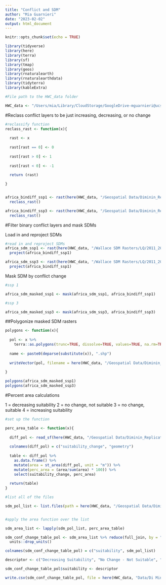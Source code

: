 ```yaml
---
title: "Conflict and SDM"
author: "Mia Guarnieri"
date: "2023-02-02"
output: html_document
---
```


```r
knitr::opts_chunk$set(echo = TRUE)

library(tidyverse)
library(here)
library(terra)
library(sf)
library(tmap)
library(geos)
library(rnaturalearth)
library(rnaturalearthdata)
library(tidyterra)
library(kableExtra)

#File path to the HWC_data folder

HWC_data <- "/Users/mia/Library/CloudStorage/GoogleDrive-mguarnieri@ucsb.edu/My Drive/Arnhold Project/HWC_data"
```

#Reclass conflict layers to be just increasing, decreasing, or no change

```r
#reclassify function
reclass_rast <- function(x){
  
  rast <- x
  
  rast[rast == 0] <- 0
  
  rast[rast > 0] <- 1
  
  rast[rast < 0] <- -1
  
  return (rast)

}


africa_bindiff_ssp1 <- rast(here(HWC_data, "/Geospatial Data/Diminin_Replication_Data/differenced_conflict/differenced_rasters_africa/diff_SSP1_RCP26_2050.tif")) %>% 
  reclass_rast()

africa_bindiff_ssp3 <- rast(here(HWC_data, "/Geospatial Data/Diminin_Replication_Data/differenced_conflict/differenced_rasters_africa/diff_SSP3_RCP70_2050.tif")) %>% 
  reclass_rast()

```

#Filter binary conflict layers and mask SDMs

Load in and reproject SDMs

```r
#read in and reproject SDMs
africa_sdm_ssp1 <- rast(here(HWC_data, "/Wallace SDM Rasters/LQ/2011_2040/126/change_maps/afel_change_2011_2040_126_gfdl.tif")) %>% 
  project(africa_bindiff_ssp1)

africa_sdm_ssp3 <- rast(here(HWC_data, "/Wallace SDM Rasters/LQ/2011_2040/370/change_maps/afel_change_2011_2040_gfdl_370.tif")) %>% 
  project(africa_bindiff_ssp1)
```


Mask SDM by conflict change

```r
#ssp 1

africa_sdm_masked_ssp1 <- mask(africa_sdm_ssp1, africa_bindiff_ssp1)

#ssp 3

africa_sdm_masked_ssp3 <- mask(africa_sdm_ssp3, africa_bindiff_ssp3)

```



##Polygonize masked SDM rasters

```r
polygons <- function(x){
  
  pol <- x %>%
    terra::as.polygons(trunc=TRUE, dissolve=TRUE, values=TRUE, na.rm=TRUE, na.all=FALSE, extent=FALSE)
  
  name <- paste0(deparse(substitute(x)), ".shp")
 
  writeVector(pol, filename = here(HWC_data, "/Geospatial Data/Diminin_Replication_Data/sdm_exploration_polygons/africa", name), overwrite = TRUE)
  
}

polygons(africa_sdm_masked_ssp1)
polygons(africa_sdm_masked_ssp3)

```

#Percent area calculations

1 = decreasing suitability
2 = no change, not suitable
3 = no change, suitable
4 = increasing suitability

```r

#set up the function

perc_area_table <- function(x){
  
  diff_pol <- read_sf(here(HWC_data, "/Geospatial Data/Diminin_Replication_Data/sdm_exploration_polygons/africa", x))
  
  colnames(diff_pol) = c("suitability_change", "geometry")
  
  table <- diff_pol %>% 
    as.data.frame() %>% 
    mutate(area = st_area(diff_pol, unit = "m")) %>% 
    mutate(perc_area = (area/sum(area) * 100)) %>% 
    select(suitability_change, perc_area)
  
  return(table)
}

#list all of the files

sdm_pol_list <- list.files(path = here(HWC_data, "/Geospatial Data/Diminin_Replication_Data/sdm_exploration_polygons/africa"), pattern = '.shp')


#apply the area function over the list

sdm_area_list <- lapply(sdm_pol_list, perc_area_table)

sdm_conf_change_table_pol <- sdm_area_list %>% reduce(full_join, by = "suitability_change") %>% 
  units::drop_units()

colnames(sdm_conf_change_table_pol) = c("suitability", sdm_pol_list)

descriptor <- c("Decreasing Suitability", "No Change - Not Suitable", "No Change - Suitable", "Increasing")

sdm_conf_change_table_pol$suitability <- descriptor

write.csv(sdm_conf_change_table_pol, file = here(HWC_data, "Data/Di Minin HWC", "sdm_conf_change_table_africa.csv"), row.names=FALSE)

```
